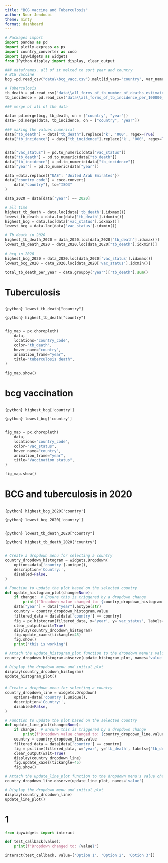 ```yaml
---
title: "BCG vaccine and Tuberculosis"
author: Nour Jendoubi
theme: minty
format: dashboard
---
```



```python
# Packages import
import pandas as pd
import plotly.express as px
import country_converter as coco
import ipywidgets as widgets
from IPython.display import display, clear_output
```


```python

### dataframes. all of it melted to sort year and country
# BCG vaccine
bcg =pd.read_csv("data\\bcg_vacc.csv").melt(id_vars="country", var_name="year", value_name="vac_status")

# Tuberculosis
tb_death = pd.read_csv("data\\all_forms_of_tb_number_of_deaths_estimated.csv").melt(id_vars="country", var_name="year", value_name="tb_death")
tb_incidence = pd.read_csv("data\\all_forms_of_tb_incidence_per_100000_estimated.csv").melt(id_vars="country", var_name="year", value_name="tb_incidence")

### merge of all of the data

data= pd.merge(bcg, tb_death, on = ["country", "year"])
data= pd.merge(data, tb_incidence, on = ["country", "year"])

### making the values numerical 
data["tb_death"] = data["tb_death"].replace('k', '000', regex=True)
data["tb_incidence"] = data["tb_incidence"].replace('k', '000', regex=True)


data["vac_status"] = pd.to_numeric(data["vac_status"])
data["tb_death"] = pd.to_numeric(data["tb_death"])
data["tb_incidence"] = pd.to_numeric(data["tb_incidence"])
data["year"] = pd.to_numeric(data["year"])

data =data.replace({"UAE": "United Arab Emirates"})
data["country_code"] = coco.convert(
    data["country"], to="ISO3"
)
```

```python
data_2020 = data[data['year'] == 2020]
```

```python

# all time
highest_tb_death = data.loc[data['tb_death'].idxmax()]
lowest_tb_death = data.loc[data['tb_death'].idxmin()]
highest_bcg = data.loc[data['vac_status'].idxmax()]
lowest_bcg = data.loc[data['vac_status'].idxmin()]

# Tb death in 2020
highest_tb_death_2020 = data_2020.loc[data_2020["tb_death"].idxmax()]
lowest_tb_death_2020 = data_2020.loc[data_2020["tb_death"].idxmin()]

# bcg in 2020
highest_bcg_2020 = data_2020.loc[data_2020['vac_status'].idxmax()]
lowest_bcg_2020 = data_2020.loc[data_2020['vac_status'].idxmin()]

total_tb_death_per_year = data.groupby('year')['tb_death'].sum()

```


# Tuberculosis

##
:::{.valuebox title="country with the lowest tb death all time" color="primary"}
`{python} lowest_tb_death["country"]`
:::

:::{.valuebox title="country with the highest tuberculosis incidence all time" color="secondary"}
`{python} highest_tb_death["country"]`
:::


## 

```python
fig_map = px.choropleth(
    data,
    locations="country_code",
    color="tb_death",
    hover_name="country",
    animation_frame="year",
    title="tuberculosis death",
)

fig_map.show()
```


# bcg vaccination
##
:::{.valuebox title="Highest BCG vaccination in 2020" color="primary"}
`{python} highest_bcg['country']`
:::
:::{.valuebox title="Lowest BCG baccination in 2020"}
`{python} lowest_bcg['country']`
:::

##
```python
fig_map = px.choropleth(
    data,
    locations="country_code",
    color="vac_status",
    hover_name="country",
    animation_frame="year",
    title="Vaccination status",
)

fig_map.show()
```

# BCG and tuberculosis in 2020

##
:::{.valuebox title="Highest BCG vaccination in 2020" color="primary"}
`{python} highest_bcg_2020['country']`
:::
:::{.valuebox title="Lowest BCG vaccination in 2020"}
`{python} lowest_bcg_2020['country']`
:::
##
:::{.valuebox title="country with the lowest tb death in 2020" color="primary"}
`{python} lowest_tb_death_2020["country"]`
:::

:::{.valuebox title="country with the highest tuberculosis incidence in 2020" color="secondary"}
`{python} highest_tb_death_2020["country"]`
:::

##

###
```python
# Create a dropdown menu for selecting a country
country_dropdown_histogram = widgets.Dropdown(
    options=data['country'].unique(),
    description='Country:',
    disabled=False,
)

# Function to update the plot based on the selected country
def update_histogram_plot(change=None):
    if change:  # Ensure this is triggered by a dropdown change
        print(f"Dropdown value changed to: {country_dropdown_histogram.value}")  # Debugging
    data["year"] = data["year"].astype(str)
    country = country_dropdown_histogram.value
    filtered_data = data[data['country'] == country]
    fig = px.histogram(filtered_data, x='year', y='vac_status', labels={"vac_status": "vaccine status"}, title=f'Evolution of BCG vaccine in {country}')
    clear_output(wait=True)
    display(country_dropdown_histogram)
    fig.update_xaxes(tickangle=45)
    fig.show()
    print("this is working")

# Attach the update_histogram_plot function to the dropdown menu's value change
country_dropdown_histogram.observe(update_histogram_plot, names='value')

# Display the dropdown menu and initial plot
display(country_dropdown_histogram)
update_histogram_plot()
```

###


```python
# Create a dropdown menu for selecting a country
country_dropdown_line = widgets.Dropdown(
    options=data['country'].unique(),
    description='Country:',
    disabled=False,
)

# Function to update the plot based on the selected country
def update_line_plot(change=None):
    if change:  # Ensure this is triggered by a dropdown change
        print(f"Dropdown value changed to: {country_dropdown_line.value}")  # Debugging
    country = country_dropdown_line.value
    filtered_data = data[data['country'] == country]
    fig = px.line(filtered_data, x='year', y='tb_death', labels={"tb_death": "tuberculosis deaths"}, title=f'Evolution of TB Death in {country}')
    clear_output(wait=True)
    display(country_dropdown_line)
    fig.update_xaxes(tickangle=45)
    fig.show()

# Attach the update_line_plot function to the dropdown menu's value change
country_dropdown_line.observe(update_line_plot, names='value')

# Display the dropdown menu and initial plot
display(country_dropdown_line)
update_line_plot()
```

# 1


```python
from ipywidgets import interact

def test_callback(value):
    print(f"Dropdown changed to: {value}")

interact(test_callback, value=['Option 1', 'Option 2', 'Option 3'])
```